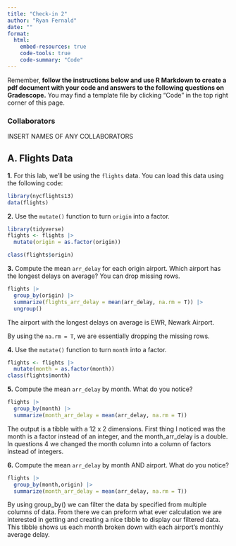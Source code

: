 ```yaml
---
title: "Check-in 2"
author: "Ryan Fernald"
date: ""
format: 
  html:
    embed-resources: true
    code-tools: true
    code-summary: "Code"
---
```


Remember, **follow the instructions below and use R Markdown to create a pdf document with your code and answers to the following questions on Gradescope.** You may find a template file by clicking "Code" in the top right corner of this page.

### Collaborators

INSERT NAMES OF ANY COLLABORATORS

## A. Flights Data

**1.** For this lab, we'll be using the `flights` data. You can load this data using the following code:

```r
library(nycflights13)
data(flights)
```

**2.** Use the `mutate()` function to turn `origin` into a factor.

```r
library(tidyverse)
flights <- flights |>
  mutate(origin = as.factor(origin))

class(flights$origin)
```

**3.** Compute the mean `arr_delay` for each origin airport. Which airport has the longest delays on average? You can drop missing rows.

```r
flights |>
  group_by(origin) |>
  summarize(flights_arr_delay = mean(arr_delay, na.rm = T)) |>
  ungroup()
```

The airport with the longest delays on average is EWR, Newark Airport.

By using the `na.rm = T`, we are essentially dropping the missing rows.

**4.** Use the `mutate()` function to turn `month` into a factor.

```r
flights <- flights |>
  mutate(month = as.factor(month))
class(flights$month)
```

**5.** Compute the mean `arr_delay` by month. What do you notice?

```r
flights |>
  group_by(month) |>
  summarize(month_arr_delay = mean(arr_delay, na.rm = T))
```

The output is a tibble with a 12 x 2 dimensions. First thing I noticed was the month is a factor instead of an integer, and the month_arr_delay is a double. In questions 4 we changed the month column into a column of factors instead of integers.

**6.** Compute the mean `arr_delay` by month AND airport. What do you notice?

```r
flights |>
  group_by(month,origin) |>
  summarize(month_arr_delay = mean(arr_delay, na.rm = T))

```

By using group_by() we can filter the data by specified from multiple columns of data. From there we can preform what ever calculation we are interested in getting and creating a nice tibble to display our filtered data. This tibble shows us each month broken down with each airport's monthly average delay.
